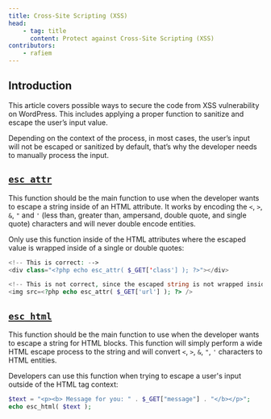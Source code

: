 ```yaml
---
title: Cross-Site Scripting (XSS)
head:
    - tag: title
      content: Protect against Cross-Site Scripting (XSS)
contributors:
    - rafiem
---
```


## Introduction

This article covers possible ways to secure the code from XSS vulnerability on WordPress. This includes applying a proper function to sanitize and escape the user’s input value.

Depending on the context of the process, in most cases, the user’s input will not be escaped or sanitized by default, that’s why the developer needs to manually process the input.

<LinkCard
  title="Learn more about XSS"
  href="/academy/wordpress/vulnerabilities/cross-site-scripting/"
/>

## [`esc_attr`](https://developer.wordpress.org/reference/functions/esc_attr/)

This function should be the main function to use when the developer wants to escape a string inside of an HTML attribute. It works by encoding the `<`, `>`, `&`, `"` and `'` (less than, greater than, ampersand, double quote, and single quote) characters and will never double encode entities.

Only use this function inside of the HTML attributes where the escaped value is wrapped inside of a single or double quotes:

```php
<!-- This is correct: -->
<div class="<?php echo esc_attr( $_GET['class'] ); ?>"></div>

<!-- This is not correct, since the escaped string is not wrapped inside of quotes, resulting user can still inject arbitrary JS code via JS event handler: -->
<img src=<?php echo esc_attr( $_GET['url'] ); ?> />

```

## [`esc_html`](https://developer.wordpress.org/reference/functions/esc_html/)

This function should be the main function to use when the developer wants to escape a string for HTML blocks. This function will simply perform a wide HTML escape process to the string and will convert `<`, `>`, `&`, `"`, `'` characters to HTML entities.

Developers can use this function when trying to escape a user's input outside of the HTML tag context:

```php
$text = "<p><b> Message for you: " . $_GET["message"] . "</b></p>";
echo esc_html( $text );
```